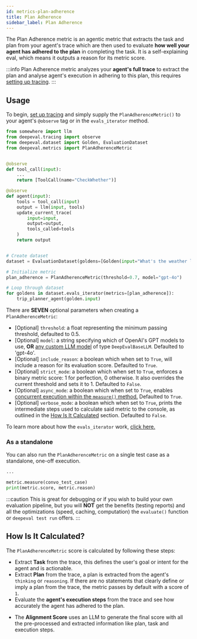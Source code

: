 ```yaml
---
id: metrics-plan-adherence
title: Plan Adherence
sidebar_label: Plan Adherence
---
```


<head>
  <link
    rel="canonical"
    href="https://deepeval.com/docs/metrics-plan-adherence"
  />
</head>


<MetricTagsDisplayer usesLLMs={true} singleTurn={true} agent={true} referenceless={true} />

The Plan Adherence metric is an agentic metric that extracts the task and plan from your agent's trace which are then used to evaluate **how well your agent has adhered to the plan** in completing the task. It is a self-explaining eval, which means it outputs a reason for its metric score.

:::info
Plan Adherence metric analyzes your **agent's full trace** to extract the plan and analyse agent's execution in adhering to this plan, this requires [setting up tracing](/docs/evaluation-llm-tracing).
:::

## Usage

To begin, [set up tracing](/docs/evaluation-llm-tracing) and simply supply the `PlanAdherenceMetric()` to your agent's `@observe` tag or in the `evals_iterator` method.

```python
from somewhere import llm
from deepeval.tracing import observe
from deepeval.dataset import Golden, EvaluationDataset
from deepeval.metrics import PlanAdherenceMetric


@observe
def tool_call(input):
    ...
    return [ToolCall(name="CheckWhether")]

@observe
def agent(input):
    tools = tool_call(input)
    output = llm(input, tools)
    update_current_trace(
        input=input,
        output=output,
        tools_called=tools
    )
    return output


# Create dataset
dataset = EvaluationDataset(goldens=[Golden(input="What's the weather like in SF?")])

# Initialize metric
plan_adherence = PlanAdherenceMetric(threshold=0.7, model="gpt-4o")

# Loop through dataset
for goldens in dataset.evals_iterator(metrics=[plan_adherence]):
    trip_planner_agent(golden.input)
```

There are **SEVEN** optional parameters when creating a `PlanAdherenceMetric`:

- [Optional] `threshold`: a float representing the minimum passing threshold, defaulted to 0.5.
- [Optional] `model`: a string specifying which of OpenAI's GPT models to use, **OR** [any custom LLM model](/docs/metrics-introduction#using-a-custom-llm) of type `DeepEvalBaseLLM`. Defaulted to 'gpt-4o'.
- [Optional] `include_reason`: a boolean which when set to `True`, will include a reason for its evaluation score. Defaulted to `True`.
- [Optional] `strict_mode`: a boolean which when set to `True`, enforces a binary metric score: 1 for perfection, 0 otherwise. It also overrides the current threshold and sets it to 1. Defaulted to `False`.
- [Optional] `async_mode`: a boolean which when set to `True`, enables [concurrent execution within the `measure()` method.](/docs/metrics-introduction#measuring-a-metric-in-async) Defaulted to `True`.
- [Optional] `verbose_mode`: a boolean which when set to `True`, prints the intermediate steps used to calculate said metric to the console, as outlined in the [How Is It Calculated](#how-is-it-calculated) section. Defaulted to `False`.

To learn more about how the `evals_iterator` work, [click here.](/docs/evaluation-end-to-end-llm-evals#e2e-evals-for-tracing)

### As a standalone

You can also run the `PlanAdherenceMetric` on a single test case as a standalone, one-off execution.

```python
...

metric.measure(convo_test_case)
print(metric.score, metric.reason)
```

:::caution
This is great for debugging or if you wish to build your own evaluation pipeline, but you will **NOT** get the benefits (testing reports) and all the optimizations (speed, caching, computation) the `evaluate()` function or `deepeval test run` offers.
:::

## How Is It Calculated?

The `PlanAdherenceMetric` score is calculated by following these steps:

- Extract **Task** from the trace, this defines the user's goal or intent for the agent and is actionable.
- Extract **Plan** from the trace, a plan is extracted from the agent's `thinking` or `reasoning`. If there are no statements that clearly define or imply a plan from the trace, the metric passes by default with a score of `1`.
- Evaluate the **agent's execution steps** from the trace and see how accurately the agent has adhered to the plan.

<Equation formula="\text{Plan Adherence Score} = \text{AlignmentScore}(\text{(Task, Plan)}, \text{Execution Steps})" />

- The **Alignment Score** uses an LLM to generate the final score with all the pre-processed and extracted information like plan, task and execution steps.
